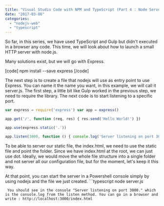 ```yaml
---
title: "Visual Studio Code with NPM and TypeScript (Part 4 : Node Server)"
date: "2017-03-06"
categories: 
  - "nodejs-web"
  - "typescript"
---
```


So far, in this series, we have used TypeScript and Gulp but didn't executed in a browser any code. This time, we will look about how to launch a small HTTP server with node.js.

Many solutions exist, but we will go with Express.

\[code\] npm install --save express \[/code\]

The next step is to create a file that nodejs will use as entry point to use Express. You can name it the name you want, in this example, we will call it server.js. The first step, a little bit like Gulp worked in the previous step, we need to require the library. The next code is to start listening to a specific port.

```typescript
var express = require('express') var app = express()

app.get('/', function (req, res) { res.send('Hello World!') })

app.use(express.static('.'))

app.listen(3000, function () { console.log('Server listening on port 3000.') }) 
``` 


To be able to server our static file, the index.html, we need to use the static file and point the folder. Since we have index.html at the root, we can just use dot. Ideally, we would move the whole file structure into a single folder and not server all our configuration file, but for the moment, let's keep it this way.

At that point, you can start the server in a Powershell console simply by using nodejs and the file we just created. ```typescript
node server.js 
``` 
 You should see in the console "Server listening on port 3000." which is the console.log from the listen method. You can go in a browser and write : http://localhost:3000/index.html
